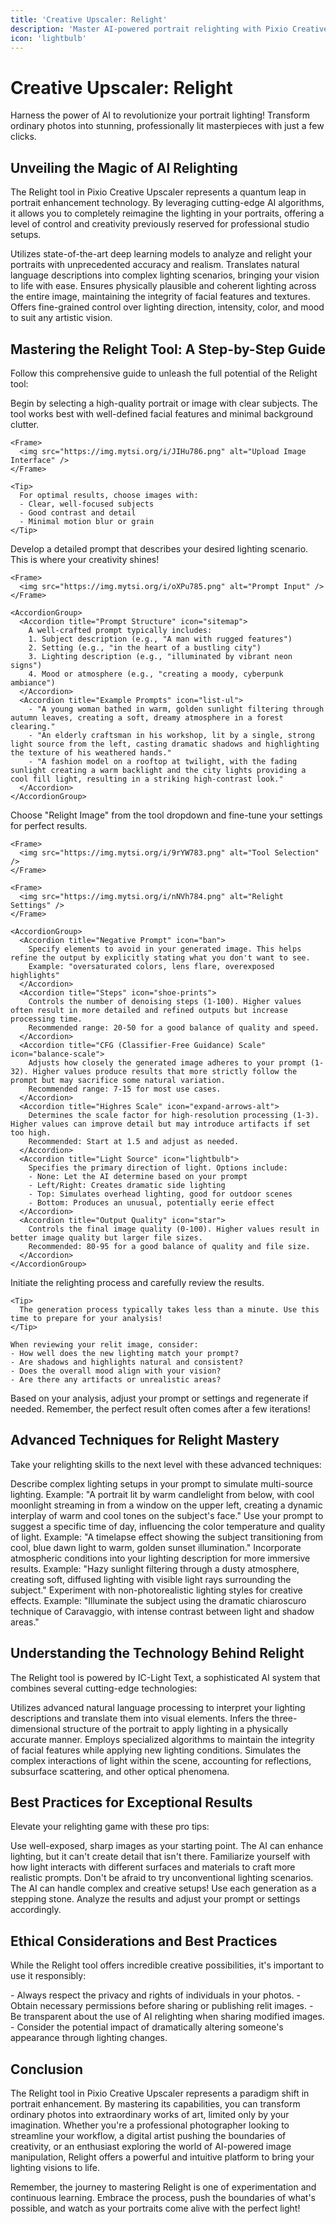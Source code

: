 ```yaml
---
title: 'Creative Upscaler: Relight'
description: 'Master AI-powered portrait relighting with Pixio Creative Upscaler's advanced Relight tool'
icon: 'lightbulb'
---
```


# Creative Upscaler: Relight

<Tip>
  Harness the power of AI to revolutionize your portrait lighting! Transform ordinary photos into stunning, professionally lit masterpieces with just a few clicks.
</Tip>

## Unveiling the Magic of AI Relighting

The Relight tool in Pixio Creative Upscaler represents a quantum leap in portrait enhancement technology. By leveraging cutting-edge AI algorithms, it allows you to completely reimagine the lighting in your portraits, offering a level of control and creativity previously reserved for professional studio setups.

<CardGroup cols={2}>
  <Card title="AI-Powered Illumination" icon="robot">
    Utilizes state-of-the-art deep learning models to analyze and relight your portraits with unprecedented accuracy and realism.
  </Card>
  <Card title="Text-to-Light Technology" icon="comment-alt">
    Translates natural language descriptions into complex lighting scenarios, bringing your vision to life with ease.
  </Card>
  <Card title="Consistent, Photorealistic Results" icon="check-double">
    Ensures physically plausible and coherent lighting across the entire image, maintaining the integrity of facial features and textures.
  </Card>
  <Card title="Versatile Lighting Control" icon="sliders-h">
    Offers fine-grained control over lighting direction, intensity, color, and mood to suit any artistic vision.
  </Card>
</CardGroup>

## Mastering the Relight Tool: A Step-by-Step Guide

Follow this comprehensive guide to unleash the full potential of the Relight tool:

<Steps>
  <Step title="Upload Your Portrait" icon="upload">
    Begin by selecting a high-quality portrait or image with clear subjects. The tool works best with well-defined facial features and minimal background clutter.
    
    <Frame>
      <img src="https://img.mytsi.org/i/JIHu786.png" alt="Upload Image Interface" />
    </Frame>
    
    <Tip>
      For optimal results, choose images with:
      - Clear, well-focused subjects
      - Good contrast and detail
      - Minimal motion blur or grain
    </Tip>
  </Step>
  
  <Step title="Craft Your Lighting Prompt" icon="pen-fancy">
    Develop a detailed prompt that describes your desired lighting scenario. This is where your creativity shines!
    
    <Frame>
      <img src="https://img.mytsi.org/i/oXPu785.png" alt="Prompt Input" />
    </Frame>
    
    <AccordionGroup>
      <Accordion title="Prompt Structure" icon="sitemap">
        A well-crafted prompt typically includes:
        1. Subject description (e.g., "A man with rugged features")
        2. Setting (e.g., "in the heart of a bustling city")
        3. Lighting description (e.g., "illuminated by vibrant neon signs")
        4. Mood or atmosphere (e.g., "creating a moody, cyberpunk ambiance")
      </Accordion>
      <Accordion title="Example Prompts" icon="list-ul">
        - "A young woman bathed in warm, golden sunlight filtering through autumn leaves, creating a soft, dreamy atmosphere in a forest clearing."
        - "An elderly craftsman in his workshop, lit by a single, strong light source from the left, casting dramatic shadows and highlighting the texture of his weathered hands."
        - "A fashion model on a rooftop at twilight, with the fading sunlight creating a warm backlight and the city lights providing a cool fill light, resulting in a striking high-contrast look."
      </Accordion>
    </AccordionGroup>
  </Step>
  
  <Step title="Select and Configure the Relight Tool" icon="cogs">
    Choose "Relight Image" from the tool dropdown and fine-tune your settings for perfect results.
    
    <Frame>
      <img src="https://img.mytsi.org/i/9rYW783.png" alt="Tool Selection" />
    </Frame>
    
    <Frame>
      <img src="https://img.mytsi.org/i/nNVh784.png" alt="Relight Settings" />
    </Frame>
    
    <AccordionGroup>
      <Accordion title="Negative Prompt" icon="ban">
        Specify elements to avoid in your generated image. This helps refine the output by explicitly stating what you don't want to see.
        Example: "oversaturated colors, lens flare, overexposed highlights"
      </Accordion>
      <Accordion title="Steps" icon="shoe-prints">
        Controls the number of denoising steps (1-100). Higher values often result in more detailed and refined outputs but increase processing time.
        Recommended range: 20-50 for a good balance of quality and speed.
      </Accordion>
      <Accordion title="CFG (Classifier-Free Guidance) Scale" icon="balance-scale">
        Adjusts how closely the generated image adheres to your prompt (1-32). Higher values produce results that more strictly follow the prompt but may sacrifice some natural variation.
        Recommended range: 7-15 for most use cases.
      </Accordion>
      <Accordion title="Highres Scale" icon="expand-arrows-alt">
        Determines the scale factor for high-resolution processing (1-3). Higher values can improve detail but may introduce artifacts if set too high.
        Recommended: Start at 1.5 and adjust as needed.
      </Accordion>
      <Accordion title="Light Source" icon="lightbulb">
        Specifies the primary direction of light. Options include:
        - None: Let the AI determine based on your prompt
        - Left/Right: Creates dramatic side lighting
        - Top: Simulates overhead lighting, good for outdoor scenes
        - Bottom: Produces an unusual, potentially eerie effect
      </Accordion>
      <Accordion title="Output Quality" icon="star">
        Controls the final image quality (0-100). Higher values result in better image quality but larger file sizes.
        Recommended: 80-95 for a good balance of quality and file size.
      </Accordion>
    </AccordionGroup>
  </Step>
  
  <Step title="Generate and Analyze" icon="wand-magic-sparkles">
    Initiate the relighting process and carefully review the results.
    
    <Tip>
      The generation process typically takes less than a minute. Use this time to prepare for your analysis!
    </Tip>
    
    When reviewing your relit image, consider:
    - How well does the new lighting match your prompt?
    - Are shadows and highlights natural and consistent?
    - Does the overall mood align with your vision?
    - Are there any artifacts or unrealistic areas?
  </Step>
  
  <Step title="Refine and Perfect" icon="sliders-h">
    Based on your analysis, adjust your prompt or settings and regenerate if needed. Remember, the perfect result often comes after a few iterations!
  </Step>
</Steps>

## Advanced Techniques for Relight Mastery

Take your relighting skills to the next level with these advanced techniques:

<AccordionGroup>
  <Accordion title="Multi-Source Lighting Simulation" icon="lightbulb">
    Describe complex lighting setups in your prompt to simulate multi-source lighting.
    Example: "A portrait lit by warm candlelight from below, with cool moonlight streaming in from a window on the upper left, creating a dynamic interplay of warm and cool tones on the subject's face."
  </Accordion>
  <Accordion title="Time-of-Day Lighting Transitions" icon="clock">
    Use your prompt to suggest a specific time of day, influencing the color temperature and quality of light.
    Example: "A timelapse effect showing the subject transitioning from cool, blue dawn light to warm, golden sunset illumination."
  </Accordion>
  <Accordion title="Atmospheric Lighting Effects" icon="cloud-sun">
    Incorporate atmospheric conditions into your lighting description for more immersive results.
    Example: "Hazy sunlight filtering through a dusty atmosphere, creating soft, diffused lighting with visible light rays surrounding the subject."
  </Accordion>
  <Accordion title="Stylized Lighting Techniques" icon="palette">
    Experiment with non-photorealistic lighting styles for creative effects.
    Example: "Illuminate the subject using the dramatic chiaroscuro technique of Caravaggio, with intense contrast between light and shadow areas."
  </Accordion>
</AccordionGroup>

## Understanding the Technology Behind Relight

The Relight tool is powered by IC-Light Text, a sophisticated AI system that combines several cutting-edge technologies:

<CardGroup cols={2}>
  <Card title="Text-to-Image Synthesis" icon="language">
    Utilizes advanced natural language processing to interpret your lighting descriptions and translate them into visual elements.
  </Card>
  <Card title="3D Scene Understanding" icon="cube">
    Infers the three-dimensional structure of the portrait to apply lighting in a physically accurate manner.
  </Card>
  <Card title="Facial Feature Preservation" icon="user-circle">
    Employs specialized algorithms to maintain the integrity of facial features while applying new lighting conditions.
  </Card>
  <Card title="Real-time Light Transport Simulation" icon="bolt">
    Simulates the complex interactions of light within the scene, accounting for reflections, subsurface scattering, and other optical phenomena.
  </Card>
</CardGroup>

## Best Practices for Exceptional Results

Elevate your relighting game with these pro tips:

<CardGroup cols={2}>
  <Card title="Start with High-Quality Images" icon="image">
    Use well-exposed, sharp images as your starting point. The AI can enhance lighting, but it can't create detail that isn't there.
  </Card>
  <Card title="Understand Light Behavior" icon="lightbulb">
    Familiarize yourself with how light interacts with different surfaces and materials to craft more realistic prompts.
  </Card>
  <Card title="Experiment Boldly" icon="flask">
    Don't be afraid to try unconventional lighting scenarios. The AI can handle complex and creative setups!
  </Card>
  <Card title="Iterate and Refine" icon="redo">
    Use each generation as a stepping stone. Analyze the results and adjust your prompt or settings accordingly.
  </Card>
</CardGroup>

## Ethical Considerations and Best Practices

While the Relight tool offers incredible creative possibilities, it's important to use it responsibly:

<Warning>
  - Always respect the privacy and rights of individuals in your photos.
  - Obtain necessary permissions before sharing or publishing relit images.
  - Be transparent about the use of AI relighting when sharing modified images.
  - Consider the potential impact of dramatically altering someone's appearance through lighting changes.
</Warning>

## Conclusion

The Relight tool in Pixio Creative Upscaler represents a paradigm shift in portrait enhancement. By mastering its capabilities, you can transform ordinary photos into extraordinary works of art, limited only by your imagination. Whether you're a professional photographer looking to streamline your workflow, a digital artist pushing the boundaries of creativity, or an enthusiast exploring the world of AI-powered image manipulation, Relight offers a powerful and intuitive platform to bring your lighting visions to life.

Remember, the journey to mastering Relight is one of experimentation and continuous learning. Embrace the process, push the boundaries of what's possible, and watch as your portraits come alive with the perfect light!